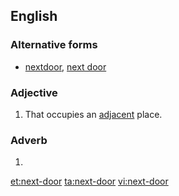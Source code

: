 ==English==

===Alternative forms===
* [[nextdoor]], [[next door]]

===Adjective===
{{en-adj|-|pos=[[next]]-[[door]]}}

# That occupies an [[adjacent]] place.

===Adverb===
{{en-adv|-|pos=[[next]]-[[door]]}}

# {{alternative spelling of|next door}}

[[et:next-door]]
[[ta:next-door]]
[[vi:next-door]]